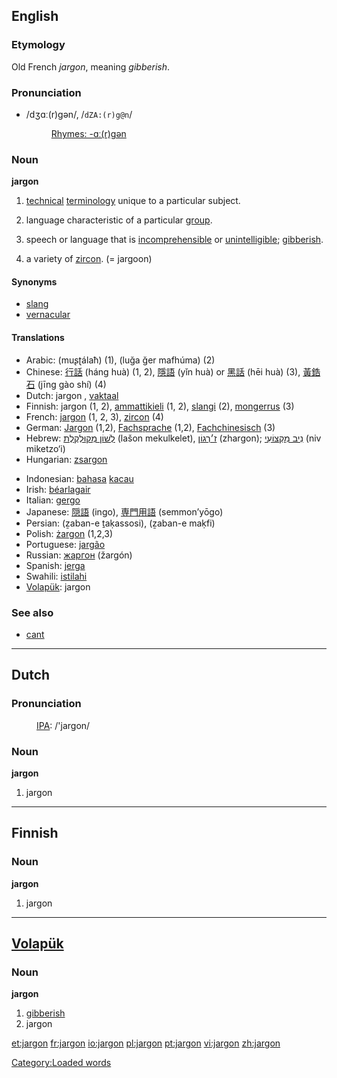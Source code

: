 ==English==

===Etymology===
Old French ''jargon'', meaning ''gibberish''.

===Pronunciation===
*/dʒɑː(r)ɡən/, /<tt>dZA:(r)g@n</tt>/
*:[[Rhymes:English:-ɑː(r)ɡən|Rhymes: -ɑː(r)ɡən]]

===Noun===
'''jargon''' {{italbrac|uncountable in most senses}}

# {{italbrac|uncountable}} [[technical]] [[terminology]] unique to a particular subject.
# {{italbrac|countable}} language characteristic of a particular [[group]].
# {{italbrac|uncountable}} speech or language that is [[incomprehensible]] or [[unintelligible]]; [[gibberish]].
# a variety of [[zircon]]. (= jargoon)

====Synonyms====
*[[slang]]
*[[vernacular]]

====Translations====
{{top}}
*Arabic: {{ARchar|[[مصطلح]]}} (muʂʈálaħ) (1), {{ARchar|[[لغة غير مفهومة]]}} (luğa ğer mafhúma) (2)
*Chinese: [[行話]] (háng huà) (1, 2), [[隱語]] (yǐn huà) or [[黑話]] (hēi huà) (3), [[黃鋯石]] (jīng gào shí) (4)
*Dutch: jargon {{n}}, [[vaktaal]] {{f}}
*Finnish: jargon (1, 2), [[ammattikieli]] (1, 2), [[slangi]] (2), [[mongerrus]] (3)
*French: [[jargon#French|jargon]] {{m}} (1, 2, 3), [[zircon]] {{m}} (4)
*German: [[Jargon#German|Jargon]] {{m}} (1,2), [[Fachsprache]] {{f}} (1,2), [[Fachchinesisch]] (3)
*Hebrew: [[לשון מקולקלת|לְשׁוֹן מְקוּלְקֶלֶת]] (lašon mekulkelet), [[ז׳רגון|ז׳רְגוֹן]] (zhargon); [[ניב מקצועי|נִיב מִקְצוֹעִי]] (niv miketzo‘i)
*Hungarian: [[zsargon]]
{{mid}}
*Indonesian: [[bahasa]] [[kacau]]
*Irish: [[béarlagair]] {{m}}
*Italian: [[gergo]] {{m}}
*Japanese: [[隠語]] (ingo), [[専門用語]] (semmon’yōgo)
*Persian: {{FAchar|[[زبان تخصصی]]}} (ẕaban-e ṯaḳassosi), {{FAchar|[[زبان مخفی]]}} (ẕaban-e maḳfi)
*Polish: [[żargon]] {{m}} (1,2,3)
*Portuguese: [[jargão]] {{m}}
*Russian: [[жаргон]] (žargón) {{m}}
*Spanish: [[jerga]] {{f}}
*Swahili: [[istilahi]]
*[[Volapük]]: jargon
{{bottom}}

===See also===
*[[cant]]

----

==Dutch==

===Pronunciation===
:[[International Phonetic Alphabet|IPA]]: /'jargon/

===Noun===
'''jargon''' {{n}}

# jargon

----

==Finnish==

===Noun===
'''jargon'''

# jargon

----

==[[Volapük]]==

===Noun===
'''jargon'''

# [[gibberish]] 
# jargon

[[Category:Loaded words]]

[[et:jargon]]
[[fr:jargon]]
[[io:jargon]]
[[pl:jargon]]
[[pt:jargon]]
[[vi:jargon]]
[[zh:jargon]]
